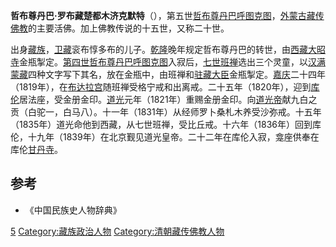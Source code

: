 '''哲布尊丹巴·罗布藏楚都木济克默特'''（{{bd|1815年||1842年|}}），第五世[[哲布尊丹巴呼图克图|哲布尊丹巴呼图克图]]，[[外蒙古|外蒙古]][[藏传佛教|藏传佛教]]的主要活佛。加上佛教传说的十五世，又称二十世。

出身[[藏族|藏族]]，[[卫藏|卫藏]]衮布惇多布的儿子。[[乾隆|乾隆]]晚年规定哲布尊丹巴的转世，由[[西藏|西藏]][[大昭寺|大昭寺]]金瓶掣定。[[第四世哲布尊丹巴呼图克图|第四世哲布尊丹巴呼图克图]]入寂后，[[七世班禅|七世班禅]]选出三个灵童，以[[汉文|汉]][[满文|满]][[蒙古文|蒙]][[藏文|藏]]四种文字写下其名，放在金瓶中，由班禅和[[驻藏大臣|驻藏大臣]]金瓶掣定。[[嘉庆|嘉庆]]二十四年（1819年），在[[布达拉宫|布达拉宫]]随班禅受格宁戒和出离戒。二十五年（1820年），迎到[[库伦|库伦]]居法座，受金册金印。[[道光|道光]]元年（1821年）重赐金册金印。向[[道光帝|道光帝]]献九白之贡（白驼一，白马八）。十一年（1831年）从经师罗卜桑札木养受沙弥戒。十五年（1835年）道光命他到西藏，从七世班禅，受比丘戒。十六年（1836年）回到库伦，十九年（1839年）在北京觐见道光皇帝。二十二年在库伦入寂，龛座供奉在库伦[[甘丹寺|甘丹寺]]。

== 参考 ==
*《中国民族史人物辞典》
{{Jebtsundamba Khutuktus}}
[[Category:哲布尊丹巴呼图克图|5]]
[[Category:藏族政治人物|Category:藏族政治人物]]
[[Category:清朝藏传佛教人物|Category:清朝藏传佛教人物]]